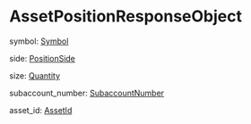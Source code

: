 # AssetPositionResponseObject

symbol: [Symbol]

side: [PositionSide]

size: [Quantity]

subaccount_number: [SubaccountNumber]

asset_id: [AssetId]

[Symbol]: /types/symbol
[PositionSide]: /types/position_side
[Quantity]: /types/quantity
[subaccountNumber]: /types/subaccount_number
[AssetId]: /types/asset_id

